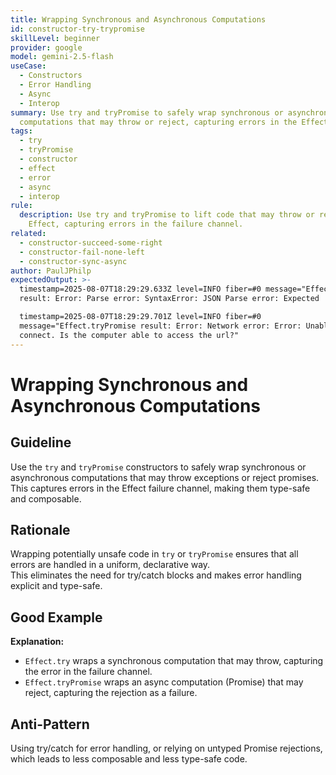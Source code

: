 ```yaml
---
title: Wrapping Synchronous and Asynchronous Computations
id: constructor-try-trypromise
skillLevel: beginner
provider: google
model: gemini-2.5-flash
useCase:
  - Constructors
  - Error Handling
  - Async
  - Interop
summary: Use try and tryPromise to safely wrap synchronous or asynchronous
  computations that may throw or reject, capturing errors in the Effect world.
tags:
  - try
  - tryPromise
  - constructor
  - effect
  - error
  - async
  - interop
rule:
  description: Use try and tryPromise to lift code that may throw or reject into
    Effect, capturing errors in the failure channel.
related:
  - constructor-succeed-some-right
  - constructor-fail-none-left
  - constructor-sync-async
author: PaulJPhilp
expectedOutput: >-
  timestamp=2025-08-07T18:29:29.633Z level=INFO fiber=#0 message="Effect.try
  result: Error: Parse error: SyntaxError: JSON Parse error: Expected '}'"

  timestamp=2025-08-07T18:29:29.701Z level=INFO fiber=#0
  message="Effect.tryPromise result: Error: Network error: Error: Unable to
  connect. Is the computer able to access the url?"
---
```


# Wrapping Synchronous and Asynchronous Computations

## Guideline

Use the `try` and `tryPromise` constructors to safely wrap synchronous or asynchronous computations that may throw exceptions or reject promises.  
This captures errors in the Effect failure channel, making them type-safe and composable.

## Rationale

Wrapping potentially unsafe code in `try` or `tryPromise` ensures that all errors are handled in a uniform, declarative way.  
This eliminates the need for try/catch blocks and makes error handling explicit and type-safe.

## Good Example

<Example path="./src/constructor-try-trypromise.ts" />

**Explanation:**  
- `Effect.try` wraps a synchronous computation that may throw, capturing the error in the failure channel.
- `Effect.tryPromise` wraps an async computation (Promise) that may reject, capturing the rejection as a failure.

## Anti-Pattern

Using try/catch for error handling, or relying on untyped Promise rejections, which leads to less composable and less type-safe code.